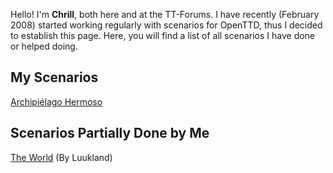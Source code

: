 Hello! I'm '''Chrill''', both here and at the TT-Forums. I have recently (February 2008) started working regularly with scenarios for OpenTTD, thus I decided to establish this page. Here, you will find a list of all scenarios I have done or helped doing.
== My Scenarios ==
[http://www.tt-forums.net/viewtopic.php?f=60&t=36465 Archipiélago Hermoso]
== Scenarios Partially Done by Me ==
[http://www.tt-forums.net/viewtopic.php?f=60&t=36407 The World] (By Luukland)